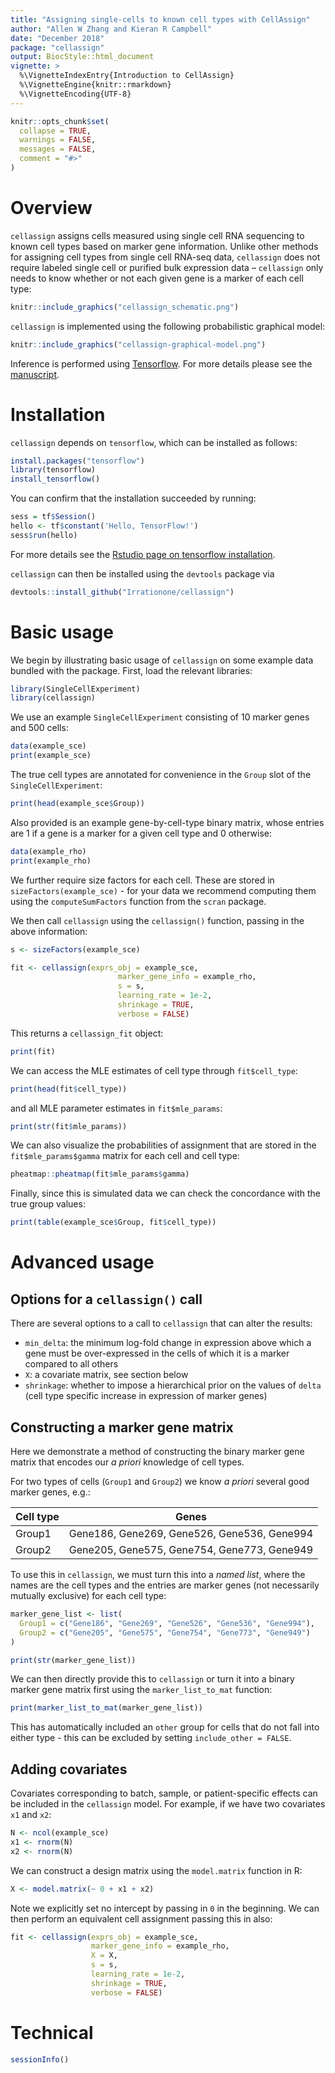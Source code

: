 ```yaml
---
title: "Assigning single-cells to known cell types with CellAssign"
author: "Allen W Zhang and Kieran R Campbell"
date: "December 2018"
package: "cellassign"
output: BiocStyle::html_document
vignette: >
  %\VignetteIndexEntry{Introduction to CellAssign}
  %\VignetteEngine{knitr::rmarkdown}
  %\VignetteEncoding{UTF-8}
---
```


```r
knitr::opts_chunk$set(
  collapse = TRUE,
  warnings = FALSE,
  messages = FALSE,
  comment = "#>"
)
```

# Overview

`cellassign` assigns cells measured using single cell RNA sequencing to known cell types based on marker gene information. Unlike other  methods for assigning cell types from single cell RNA-seq data, `cellassign` does not require labeled single cell or purified bulk expression data -- `cellassign` only needs to know whether or not each given gene is a marker of each cell type:

```r
knitr::include_graphics("cellassign_schematic.png")
```

`cellassign` is implemented using the following probabilistic graphical model:

```r
knitr::include_graphics("cellassign-graphical-model.png")
```

Inference is performed using [Tensorflow](http://tensorflow.org/). For more details please see the [manuscript](TODO).

# Installation

`cellassign` depends on `tensorflow`, which can be installed as follows:

```r
install.packages("tensorflow")
library(tensorflow)
install_tensorflow()
```

You can confirm that the installation succeeded by running:

```r
sess = tf$Session()
hello <- tf$constant('Hello, TensorFlow!')
sess$run(hello)
```

For more details see the [Rstudio page on tensorflow installation](https://tensorflow.rstudio.com/tensorflow/articles/installation.html).

`cellassign` can then be installed using the `devtools` package via

```r
devtools::install_github("Irrationone/cellassign")
```

# Basic usage

We begin by illustrating basic usage of `cellassign` on some example data bundled with the package. First, load the relevant libraries:

```r
library(SingleCellExperiment)
library(cellassign)
```

We use an example `SingleCellExperiment` consisting of 10 marker genes and 500 cells:

```r
data(example_sce)
print(example_sce)
```

The true cell types are annotated for convenience in the `Group` slot of the `SingleCellExperiment`:

```r
print(head(example_sce$Group))
```


Also provided is an example gene-by-cell-type binary matrix, whose entries are 1 if a gene is a marker for a given cell type and 0 otherwise:

```r
data(example_rho)
print(example_rho)
```

We further require size factors for each cell. These are stored in `sizeFactors(example_sce)` - for your data we recommend computing them using the `computeSumFactors` function from the `scran` package.

We then call `cellassign` using the `cellassign()` function, passing in the above information:


```r
s <- sizeFactors(example_sce)

fit <- cellassign(exprs_obj = example_sce, 
                        marker_gene_info = example_rho, 
                        s = s, 
                        learning_rate = 1e-2, 
                        shrinkage = TRUE,
                        verbose = FALSE)
```

This returns a `cellassign_fit` object:

```r
print(fit)
```

We can access the MLE estimates of cell type through `fit$cell_type`:

```r
print(head(fit$cell_type))
```

and all MLE parameter estimates in `fit$mle_params`:

```r
print(str(fit$mle_params))
```

We can also visualize the probabilities of assignment that are stored in the `fit$mle_params$gamma` matrix for each cell and cell type:

```r
pheatmap::pheatmap(fit$mle_params$gamma)
```


Finally, since this is simulated data we can check the concordance with the true group values:

```r
print(table(example_sce$Group, fit$cell_type))
```


# Advanced usage

## Options for a `cellassign()` call

There are several options to a call to `cellassign` that can alter the results:

* `min_delta`: the minimum log-fold change in expression above which a  gene
must be over-expressed in the cells of which it is a marker compared to all others
* `X`: a covariate matrix, see section below
* `shrinkage`: whether to impose a hierarchical prior on the values of `delta` 
(cell type specific increase in expression of marker genes)


## Constructing a marker gene matrix 

Here we demonstrate a method of constructing the binary marker gene matrix that encodes our *a priori* knowledge of cell types. 

For two types of cells (`Group1` and `Group2`) we know *a priori* several good marker genes, e.g.:

| Cell type | Genes |
| --------- | ----- |
| Group1 | Gene186, Gene269, Gene526, Gene536, Gene994 |
| Group2 | Gene205, Gene575, Gene754, Gene773, Gene949 |

To use this in `cellassign`, we must turn this into a *named list*, where the names are the cell types and the entries are marker genes (not necessarily mutually exclusive) for each cell type:

```r
marker_gene_list <- list(
  Group1 = c("Gene186", "Gene269", "Gene526", "Gene536", "Gene994"),
  Group2 = c("Gene205", "Gene575", "Gene754", "Gene773", "Gene949")
)

print(str(marker_gene_list))
```

We can then directly provide this to `cellassign` or turn it into a binary marker gene matrix first using the `marker_list_to_mat` function:

```r
print(marker_list_to_mat(marker_gene_list))
```

This has automatically included an `other` group for cells that do not fall into either type - this can be excluded by setting `include_other = FALSE`.

## Adding covariates

Covariates corresponding to batch, sample, or patient-specific effects can be included in the `cellassign` model. For example, if we have two covariates `x1` and `x2`:

```r
N <- ncol(example_sce)
x1 <- rnorm(N)
x2 <- rnorm(N)
```

We can construct a design matrix using the `model.matrix` function in R:

```r
X <- model.matrix(~ 0 + x1 + x2)
```

Note we explicitly set no intercept by passing in `0` in the beginning. We can then perform an equivalent cell assignment passing this in also:

```r
fit <- cellassign(exprs_obj = example_sce, 
                  marker_gene_info = example_rho, 
                  X = X,
                  s = s, 
                  learning_rate = 1e-2, 
                  shrinkage = TRUE,
                  verbose = FALSE)
```


# Technical

```r
sessionInfo()
```

